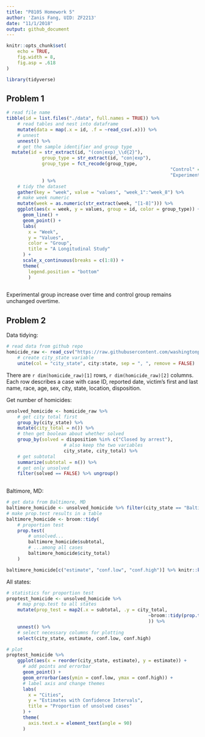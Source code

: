 ```yaml
---
title: "P8105 Homework 5"
author: 'Zanis Fang, UID: ZF2213'
date: "11/1/2018"
output: github_document
---
```


```r

knitr::opts_chunk$set(
	echo = TRUE,
	fig.width = 8,
	fig.asp = .618
)	

library(tidyverse)

```

## Problem 1

```r
# read file name
tibble(id = list.files("./data", full.names = TRUE)) %>%
	# read tables and nest into dataframe
	mutate(data = map(.x = id, .f = ~read_csv(.x))) %>% 
	# unnest
	unnest() %>% 
	# get the sample identifier and group type
  mutate(id = str_extract(id, "(con|exp)_\\d{2}"),
  			 group_type = str_extract(id, "con|exp"),
  			 group_type = fct_recode(group_type,
  			 												"Control" = "con",
  			 												"Experiment"  = "exp")
  			 ) %>%
	# tidy the dataset
	gather(key = "week", value = "values", "week_1":"week_8") %>% 
	# make week numeric
	mutate(week = as.numeric(str_extract(week, "[1-8]"))) %>% 
	ggplot(aes(x = week, y = values, group = id, color = group_type)) +
	  geom_line() + 
	  geom_point() +
	  labs(
	  	x = "Week",
	  	y = "Values",
	  	color = "Group",
	  	title = "A Longitudinal Study"
	  ) +
	  scale_x_continuous(breaks = c(1:8)) +
	  theme(
	  	legend.position = "bottom"
	  	)
    

```

Experimental group increase over time and control group remains unchanged overtime.

## Problem 2

Data tidying:

```r

# read data from github repo
homicide_raw <- read_csv("https://raw.githubusercontent.com/washingtonpost/data-homicides/master/homicide-data.csv") %>% 
	# create city_state variable
	unite(col = "city_state", city:state, sep = ", ", remove = FALSE)

```

There are `r dim(homicide_raw)[1]` rows, `r dim(homicide_raw)[2]` columns. Each row describes a case with case ID, reported date, victim's first and last name, race, age, sex, city, state, location, disposition. 

Get number of homicides:

```r
unsolved_homicide <- homicide_raw %>% 
	# get city total first
	group_by(city_state) %>% 
	mutate(city_total = n()) %>% 
	# then get boolean about whether solved
	group_by(solved = disposition %in% c("Closed by arrest"),
					 # also keep the two variables
					 city_state, city_total) %>%
	# get subtotal
	summarize(subtotal = n()) %>% 
	# get only unsolved
	filter(solved == FALSE) %>% ungroup()
	
```

Baltimore, MD:

```r
# get data from Baltimore, MD
baltimore_homicide <- unsolved_homicide %>% filter(city_state == "Baltimore, MD")
# make prop.test results in a table
baltimore_homicide <- broom::tidy(
	# proportion test
	prop.test(
		# unsolved...
		baltimore_homicide$subtotal,
		# ...among all cases
		baltimore_homicide$city_total)
	)

baltimore_homicide[c("estimate", "conf.low", "conf.high")] %>% knitr::kable(digits = 3)

```

All states:

```r
# statistics for proportion test
proptest_homicide <- unsolved_homicide %>% 
	# map prop.test to all states
	mutate(prop_test = map2(.x = subtotal, .y = city_total,
													~broom::tidy(prop.test(.x, .y))
												 	)) %>%
	unnest() %>%
	# select necessary columns for plotting
	select(city_state, estimate, conf.low, conf.high)

# plot
proptest_homicide %>%
	ggplot(aes(x = reorder(city_state, estimate), y = estimate)) +
	  # add points and errorbar
	  geom_point() +
	  geom_errorbar(aes(ymin = conf.low, ymax = conf.high)) +
	  # label axis and change themes
	  labs(
	  	x = "Cities",
	  	y = "Estimates with Confidence Intervals",
	  	title = "Proportion of unsolved cases"
	  ) +
	  theme(
	  	axis.text.x = element_text(angle = 90)
	  )

```



